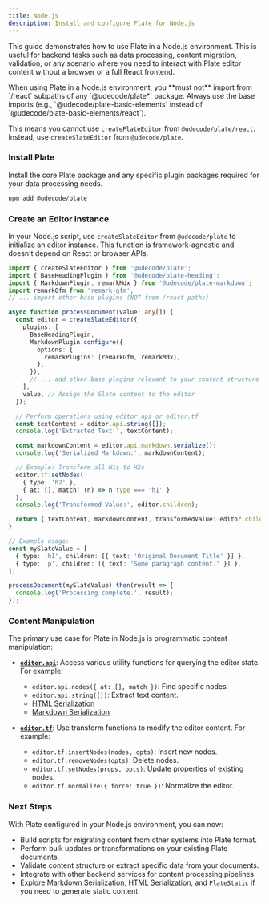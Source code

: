 ```yaml
---
title: Node.js
description: Install and configure Plate for Node.js
---
```


This guide demonstrates how to use Plate in a Node.js environment. This is useful for backend tasks such as data processing, content migration, validation, or any scenario where you need to interact with Plate editor content without a browser or a full React frontend.

<Callout type="warning" title="Key Node.js Constraint">
  When using Plate in a Node.js environment, you **must not** import from `/react` subpaths of any `@udecode/plate*` package. Always use the base imports (e.g., `@udecode/plate-basic-elements` instead of `@udecode/plate-basic-elements/react`).

  This means you cannot use `createPlateEditor` from `@udecode/plate/react`. Instead, use `createSlateEditor` from `@udecode/plate`.
</Callout>

<Steps>

### Install Plate

Install the core Plate package and any specific plugin packages required for your data processing needs.

```bash
npm add @udecode/plate
```

### Create an Editor Instance

In your Node.js script, use `createSlateEditor` from `@udecode/plate` to initialize an editor instance. This function is framework-agnostic and doesn't depend on React or browser APIs.

```typescript title="scripts/process-content.ts"
import { createSlateEditor } from '@udecode/plate';
import { BaseHeadingPlugin } from '@udecode/plate-heading';
import { MarkdownPlugin, remarkMdx } from '@udecode/plate-markdown';
import remarkGfm from 'remark-gfm';
// ... import other base plugins (NOT from /react paths)

async function processDocument(value: any[]) {
  const editor = createSlateEditor({
    plugins: [
      BaseHeadingPlugin,
      MarkdownPlugin.configure({
        options: {
          remarkPlugins: [remarkGfm, remarkMdx],
        },
      }),
      // ... add other base plugins relevant to your content structure
    ],
    value, // Assign the Slate content to the editor
  });

  // Perform operations using editor.api or editor.tf
  const textContent = editor.api.string([]);
  console.log('Extracted Text:', textContent);

  const markdownContent = editor.api.markdown.serialize();
  console.log('Serialized Markdown:', markdownContent);

  // Example: Transform all H1s to H2s
  editor.tf.setNodes(
    { type: 'h2' },
    { at: [], match: (n) => n.type === 'h1' }
  );
  console.log('Transformed Value:', editor.children);

  return { textContent, markdownContent, transformedValue: editor.children };
}

// Example usage:
const mySlateValue = [
  { type: 'h1', children: [{ text: 'Original Document Title' }] },
  { type: 'p', children: [{ text: 'Some paragraph content.' }] },
];

processDocument(mySlateValue).then(result => {
  console.log('Processing complete.', result);
});
```

### Content Manipulation

The primary use case for Plate in Node.js is programmatic content manipulation:

-   **[`editor.api`](/docs/api/slate/editor-api)**: Access various utility functions for querying the editor state. For example:
    -   `editor.api.nodes({ at: [], match })`: Find specific nodes.
    -   `editor.api.string([])`: Extract text content.
    -   [HTML Serialization](/docs/html)
    -   [Markdown Serialization](/docs/markdown)

-   **[`editor.tf`](/docs/api/slate/editor-transforms)**: Use transform functions to modify the editor content. For example:
    -   `editor.tf.insertNodes(nodes, opts)`: Insert new nodes.
    -   `editor.tf.removeNodes(opts)`: Delete nodes.
    -   `editor.tf.setNodes(props, opts)`: Update properties of existing nodes.
    -   `editor.tf.normalize({ force: true })`: Normalize the editor.

</Steps>

### Next Steps

With Plate configured in your Node.js environment, you can now:

*   Build scripts for migrating content from other systems into Plate format.
*   Perform bulk updates or transformations on your existing Plate documents.
*   Validate content structure or extract specific data from your documents.
*   Integrate with other backend services for content processing pipelines.
*   Explore [Markdown Serialization](/docs/markdown), [HTML Serialization](/docs/html), and [`PlateStatic`](/docs/plate-static) if you need to generate static content.